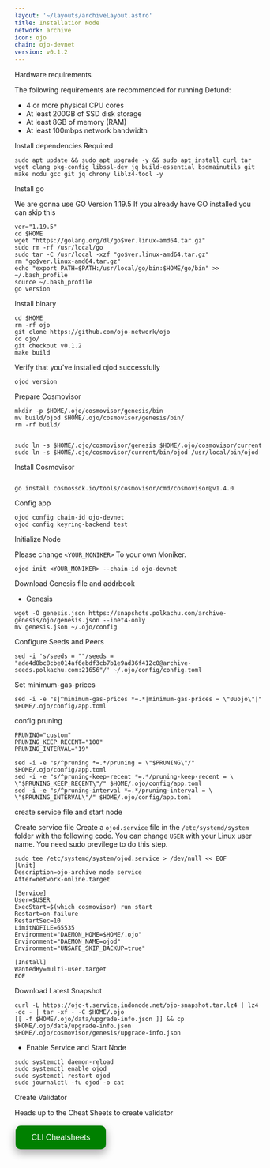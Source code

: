 ```yaml
---
layout: '~/layouts/archiveLayout.astro'
title: Installation Node
network: archive
icon: ojo
chain: ojo-devnet
version: v0.1.2
---
```


 Hardware requirements

The following requirements are recommended for running Defund:

- 4 or more physical CPU cores
- At least 200GB of SSD disk storage
- At least 8GB of memory (RAM)
- At least 100mbps network bandwidth


 Install dependencies Required

```
sudo apt update && sudo apt upgrade -y && sudo apt install curl tar wget clang pkg-config libssl-dev jq build-essential bsdmainutils git make ncdu gcc git jq chrony liblz4-tool -y
```

 Install go

We are gonna use GO Version 1.19.5
If you already have GO installed you can skip this 

```
ver="1.19.5"
cd $HOME
wget "https://golang.org/dl/go$ver.linux-amd64.tar.gz"
sudo rm -rf /usr/local/go
sudo tar -C /usr/local -xzf "go$ver.linux-amd64.tar.gz"
rm "go$ver.linux-amd64.tar.gz"
echo "export PATH=$PATH:/usr/local/go/bin:$HOME/go/bin" >> ~/.bash_profile
source ~/.bash_profile
go version
```

 Install binary

```
cd $HOME
rm -rf ojo
git clone https://github.com/ojo-network/ojo
cd ojo/
git checkout v0.1.2
make build
```

Verify that you've installed ojod successfully

```
ojod version
```

 Prepare Cosmovisor
```
mkdir -p $HOME/.ojo/cosmovisor/genesis/bin
mv build/ojod $HOME/.ojo/cosmovisor/genesis/bin/
rm -rf build/


sudo ln -s $HOME/.ojo/cosmovisor/genesis $HOME/.ojo/cosmovisor/current
sudo ln -s $HOME/.ojo/cosmovisor/current/bin/ojod /usr/local/bin/ojod
```

 Install Cosmovisor
```

go install cosmossdk.io/tools/cosmovisor/cmd/cosmovisor@v1.4.0
```

 Config app

```
ojod config chain-id ojo-devnet
ojod config keyring-backend test
```

 Initialize Node

Please change `<YOUR_MONIKER>` To your own Moniker.

```
ojod init <YOUR_MONIKER> --chain-id ojo-devnet
```

 Download Genesis file and addrbook

- Genesis

```
wget -O genesis.json https://snapshots.polkachu.com/archive-genesis/ojo/genesis.json --inet4-only
mv genesis.json ~/.ojo/config
```


 Configure Seeds and Peers

```
sed -i 's/seeds = ""/seeds = "ade4d8bc8cbe014af6ebdf3cb7b1e9ad36f412c0@archive-seeds.polkachu.com:21656"/' ~/.ojo/config/config.toml
```

 Set minimum-gas-prices

```
sed -i -e "s|^minimum-gas-prices *=.*|minimum-gas-prices = \"0uojo\"|" $HOME/.ojo/config/app.toml
```

 config pruning

```
PRUNING="custom"
PRUNING_KEEP_RECENT="100"
PRUNING_INTERVAL="19"

sed -i -e "s/^pruning *=.*/pruning = \"$PRUNING\"/" $HOME/.ojo/config/app.toml
sed -i -e "s/^pruning-keep-recent *=.*/pruning-keep-recent = \
\"$PRUNING_KEEP_RECENT\"/" $HOME/.ojo/config/app.toml
sed -i -e "s/^pruning-interval *=.*/pruning-interval = \
\"$PRUNING_INTERVAL\"/" $HOME/.ojo/config/app.toml
```


 create service file and start node

Create service file
Create a `ojod.service` file in the `/etc/systemd/system` folder with the following code. 
You can change `USER` with your Linux user name. You need sudo previlege to do this step.

```
sudo tee /etc/systemd/system/ojod.service > /dev/null << EOF
[Unit]
Description=ojo-archive node service
After=network-online.target

[Service]
User=$USER
ExecStart=$(which cosmovisor) run start
Restart=on-failure
RestartSec=10
LimitNOFILE=65535
Environment="DAEMON_HOME=$HOME/.ojo"
Environment="DAEMON_NAME=ojod"
Environment="UNSAFE_SKIP_BACKUP=true"

[Install]
WantedBy=multi-user.target
EOF
```

 Download Latest Snapshot
```
curl -L https://ojo-t.service.indonode.net/ojo-snapshot.tar.lz4 | lz4 -dc - | tar -xf - -C $HOME/.ojo
[[ -f $HOME/.ojo/data/upgrade-info.json ]] && cp $HOME/.ojo/data/upgrade-info.json $HOME/.ojo/cosmovisor/genesis/upgrade-info.json
```

- Enable Service and Start Node

```
sudo systemctl daemon-reload
sudo systemctl enable ojod
sudo systemctl restart ojod
sudo journalctl -fu ojod -o cat
```
 Create Validator

Heads up to the Cheat Sheets to create validator

<a href="https://service.sychonix.com/archive/ojo/cheat" target="_blank">
  <button style="background-color: green; border: none; color: white; padding: 15px 32px; text-align: center; text-decoration: none; display: inline-block; font-size: 16px; margin: 4px 2px; cursor: pointer; border-radius: 10px; box-shadow: 0 8px 16px 0 rgba(0,0,0,0.2), 0 6px 20px 0 rgba(0,0,0,0.19);" onmouseover="this.style.boxShadow='0 0 0 4px rgba(0,255,0,0.5)'" onmouseout="this.style.boxShadow='0 8px 16px 0 rgba(0,0,0,0.2), 0 6px 20px 0 rgba(0,0,0,0.19)'">CLI Cheatsheets</button>
</a>
